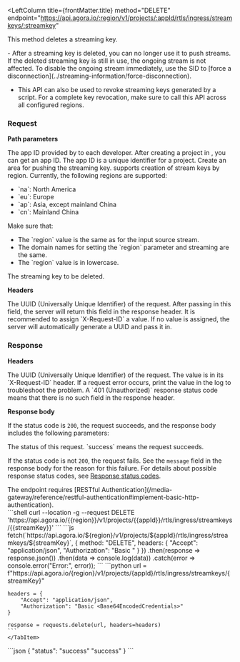 
<RestAPILayout>

  <LeftColumn
    title={frontMatter.title}
    method="DELETE"
    endpoint="https://api.agora.io/:region/v1/projects/:appId/rtls/ingress/streamkeys/:streamkey"
  >

This method deletes a streaming key.

<Admonition type="info" info="info">
- After a streaming key is deleted, you can no longer use it to push streams. If the deleted streaming key is still in use, the ongoing stream is not affected. To disable the ongoing stream immediately, use the SID to [force a disconnection](../streaming-information/force-disconnection).

- This API can also be used to revoke streaming keys generated by a script. For a complete key revocation, make sure to call this API across all configured regions.
</Admonition>

### Request

**Path parameters**

   <PathParameter name="appId" type="string" required={true}>
    The app ID provided by <Vg k="COMPANY"/> to each developer. After creating a project in <Vg k="CONSOLE"/>, you can get an app ID. The app ID is a unique identifier for a project.
   </PathParameter>
   <PathParameter name="region" type="string" required={true}>
    Create an area for pushing the streaming key. <Vg k="COMPANY"/> supports creation of stream keys by region. Currently, the following regions are supported: 
    <ul>
      <li>`na`: North America</li>
      <li>`eu`: Europe</li>
      <li>`ap`: Asia, except mainland China</li>
      <li>`cn`: Mainland China</li>
    </ul>
    <Admonition type="caution" title="Important">
      Make sure that: 
      <ul>
        <li>The `region` value is the same as for the input source stream.</li>
        <li>The domain names for setting the `region` parameter and streaming are the same. </li>
        <li>The `region` value is in lowercase.</li>
      </ul>
    </Admonition>
   </PathParameter>
   <PathParameter name="streamkey" type="string" required={true}>
    The streaming key to be deleted.
   </PathParameter>

**Headers**

<ParameterList title="HEADER" required={true}>
  <Parameter name="X-Request-ID" type="string" required={true}>
  The UUID (Universally Unique Identifier) of the request. After passing in this field, the <Vg k="COMPANY"/> server will return this field in the response header. It is recommended to assign `X-Request-ID` a value. If no value is assigned, the <Vg k="COMPANY"/> server will automatically generate a UUID and pass it in.
  </Parameter>
  <Parameter name="Authorization" type="string" required={true}>
  <Authorization/>
  </Parameter>
</ParameterList>


### Response 

**Headers**

<ParameterList title="HEADER" required={true}>
  <Parameter name="X-Request-ID" type="string" required={true}>
  The UUID (Universally Unique Identifier) of the request. The value is in its `X-Request-ID` header. If a request error occurs, print the value in the log to troubleshoot the problem. A `401 (Unauthorized)` response status code means that there is no such field in the response header.  
  </Parameter>
</ParameterList>

**Response body**

If the status code is `200`, the request succeeds, and the response body includes the following parameters:

<ParameterList title="BODY" required={true}>
  <Parameter name="status" type="string" required={true}>
  The status of this request. `success` means the request succeeds. 
  </Parameter>
</ParameterList>

If the status code is not `200`, the request fails. See the `message` field in the response body for the reason for this failure. For details about possible response status codes, see [Response status codes](../../response-status-codes).

<PostmanLink />

</LeftColumn>
<RightColumn>
<Section title="Authorization">
The endpoint requires [RESTful Authentication](/media-gateway/reference/restful-authentication#implement-basic-http-authentication).
</Section>
<Section title="Request example">
  <Tabs groupId="code-examples">
    <TabItem value="cURL" label="cURL" default>
    ```shell
    curl --location -g --request DELETE 'https://api.agora.io/{{region}}/v1/projects/{{appId}}/rtls/ingress/streamkeys/{{streamKey}}'
    ```
    </TabItem>
    <TabItem value="node" label="Node" default>
    ```js
    fetch(`https://api.agora.io/${region}/v1/projects/${appId}/rtls/ingress/streamkeys/${streamKey}`, {
        method: "DELETE",
        headers: {
            "Accept": "application/json",
            "Authorization": "Basic <Base64EncodedCredentials>"
        }
    })
    .then(response => response.json())
    .then(data => console.log(data))
    .catch(error => console.error("Error:", error));
    ```
    </TabItem>
    <TabItem value="python" label="Python" default>
    ```python
    url = f"https://api.agora.io/{region}/v1/projects/{appId}/rtls/ingress/streamkeys/{streamKey}"

    headers = {
        "Accept": "application/json",
        "Authorization": "Basic <Base64EncodedCredentials>"
    }

    response = requests.delete(url, headers=headers)
    ```
    </TabItem>
  </Tabs>
</Section>
<Section title="Response example">
```json
{
  "status": "success" "success"
}
```
</Section>
</RightColumn>
</RestAPILayout>

